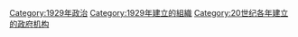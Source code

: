 {{Cat topic in year|topic=建立政府機構|year=1929}}

[[Category:1929年政治|Category:1929年政治]]
[[Category:1929年建立的組織|Category:1929年建立的組織]]
[[Category:20世纪各年建立的政府机构|Category:20世纪各年建立的政府机构]]